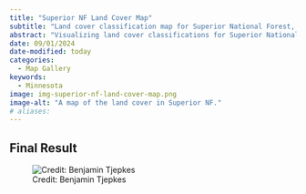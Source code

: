 ```yaml
---
title: "Superior NF Land Cover Map"
subtitle: "Land cover classification map for Superior National Forest, MN."
abstract: "Visualizing land cover classifications for Superior National Forest and surrounding area in the arrowhead of Minnesota."
date: 09/01/2024
date-modified: today
categories:
  - Map Gallery
keywords:
  - Minnesota
image: img-superior-nf-land-cover-map.png
image-alt: "A map of the land cover in Superior NF."
# aliases:
---
```


## Final Result

![Credit: Benjamin Tjepkes](img-superior-nf-land-cover-map.png)
